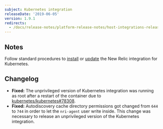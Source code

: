 ```yaml
---
subject: Kubernetes integration
releaseDate: '2019-06-05'
version: 1.9.1
redirects:
  - /docs/release-notes/platform-release-notes/host-integrations-release-notes/new-relic-integration-kubernetes-191
---
```


## Notes

Follow standard procedures to [install](/docs/integrations/host-integrations/host-integrations-list/kubernetes-monitoring-integration#install) or [update](/docs/integrations/host-integrations/host-integrations-list/kubernetes-monitoring-integration#update) the New Relic integration for Kubernetes.

## Changelog

* **Fixed:** The unprivileged version of Kubernetes integration was running as root after a restart of the container due to [kubernetes/kubernetes#78308](https://github.com/kubernetes/kubernetes/issues/78308).
* **Fixed:** Autodiscovery cache directory permissions got changed from `644` to `744` in order to let the `nri-agent` user write inside. This change was necessary to release an unprivileged version of the Kubernetes integration.
